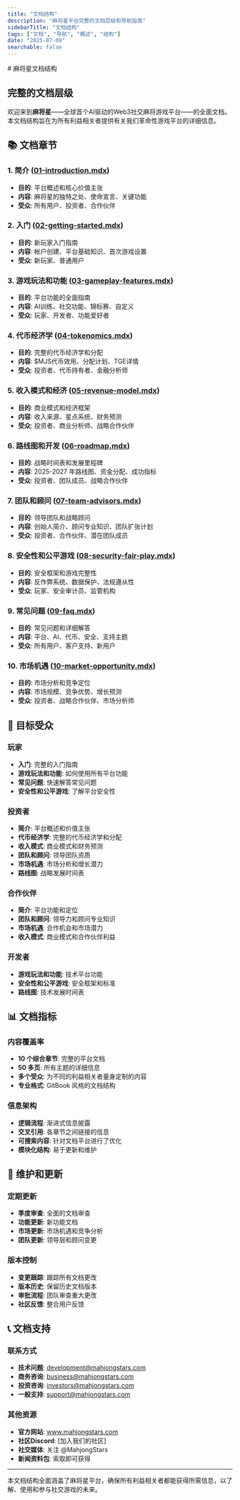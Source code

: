 ```yaml
---
title: "文档结构"
description: "麻将星平台完整的文档层级和导航指南"
sidebarTitle: "文档结构"
tags: ["文档", "导航", "概述", "结构"]
date: "2025-07-09"
searchable: false
---
```

<div data-pagefind-ignore>
# 麻将星文档结构

## 完整的文档层级

欢迎来到**麻将星**——全球首个AI驱动的Web3社交麻将游戏平台——的全面文档。本文档结构旨在为所有利益相关者提供有关我们革命性游戏平台的详细信息。

## 📚 文档章节

### 1. 简介 ([01-introduction.mdx](./01-introduction.mdx))
- **目的**: 平台概述和核心价值主张
- **内容**: 麻将星的独特之处、使命宣言、关键功能
- **受众**: 所有用户、投资者、合作伙伴

### 2. 入门 ([02-getting-started.mdx](./02-getting-started.mdx))
- **目的**: 新玩家入门指南
- **内容**: 帐户创建、平台基础知识、首次游戏设置
- **受众**: 新玩家、普通用户

### 3. 游戏玩法和功能 ([03-gameplay-features.mdx](./03-gameplay-features.mdx))
- **目的**: 平台功能的全面指南
- **内容**: AI训练、社交功能、锦标赛、自定义
- **受众**: 玩家、开发者、功能爱好者

### 4. 代币经济学 ([04-tokenomics.mdx](./04-tokenomics.mdx))
- **目的**: 完整的代币经济学和分配
- **内容**: $MJS代币效用、分配计划、TGE详情
- **受众**: 投资者、代币持有者、金融分析师

### 5. 收入模式和经济 ([05-revenue-model.mdx](./05-revenue-model.mdx))
- **目的**: 商业模式和经济框架
- **内容**: 收入来源、星点系统、财务预测
- **受众**: 投资者、商业分析师、战略合作伙伴

### 6. 路线图和开发 ([06-roadmap.mdx](./06-roadmap.mdx))
- **目的**: 战略时间表和发展里程碑
- **内容**: 2025-2027 年路线图、资金分配、成功指标
- **受众**: 投资者、团队成员、战略合作伙伴

### 7. 团队和顾问 ([07-team-advisors.mdx](./07-team-advisors.mdx))
- **目的**: 领导团队和战略顾问
- **内容**: 创始人简介、顾问专业知识、团队扩张计划
- **受众**: 投资者、合作伙伴、潜在团队成员

### 8. 安全性和公平游戏 ([08-security-fair-play.mdx](./08-security-fair-play.mdx))
- **目的**: 安全框架和游戏完整性
- **内容**: 反作弊系统、数据保护、法规遵从性
- **受众**: 玩家、安全审计员、监管机构

### 9. 常见问题 ([09-faq.mdx](./09-faq.mdx))
- **目的**: 常见问题和详细解答
- **内容**: 平台、AI、代币、安全、支持主题
- **受众**: 所有用户、客户支持、新用户

### 10. 市场机遇 ([10-market-opportunity.mdx](./10-market-opportunity.mdx))
- **目的**: 市场分析和竞争定位
- **内容**: 市场规模、竞争优势、增长预测
- **受众**: 投资者、战略合作伙伴、市场分析师

## 🎯 目标受众

### 玩家
- **入门**: 完整的入门指南
- **游戏玩法和功能**: 如何使用所有平台功能
- **常见问题**: 快速解答常见问题
- **安全性和公平游戏**: 了解平台安全性

### 投资者
- **简介**: 平台概述和价值主张
- **代币经济学**: 完整的代币经济学和分配
- **收入模式**: 商业模式和财务预测
- **团队和顾问**: 领导团队资质
- **市场机遇**: 市场分析和增长潜力
- **路线图**: 战略发展时间表

### 合作伙伴
- **简介**: 平台功能和定位
- **团队和顾问**: 领导力和顾问专业知识
- **市场机遇**: 合作机会和市场潜力
- **收入模式**: 商业模式和合作伙伴利益

### 开发者
- **游戏玩法和功能**: 技术平台功能
- **安全性和公平游戏**: 安全框架和标准
- **路线图**: 技术发展时间表

## 📊 文档指标

### 内容覆盖率
- **10 个综合章节**: 完整的平台文档
- **50 多页**: 所有主题的详细信息
- **多个受众**: 为不同的利益相关者量身定制的内容
- **专业格式**: GitBook 风格的文档结构

### 信息架构
- **逻辑流程**: 渐进式信息披露
- **交叉引用**: 各章节之间链接的信息
- **可搜索内容**: 针对文档平台进行了优化
- **模块化结构**: 易于更新和维护

## 🔄 维护和更新

### 定期更新
- **季度审查**: 全面的文档审查
- **功能更新**: 新功能文档
- **市场更新**: 市场机遇和竞争分析
- **团队更新**: 领导层和顾问变更

### 版本控制
- **变更跟踪**: 跟踪所有文档更改
- **版本历史**: 保留历史文档版本
- **审批流程**: 团队审查重大更改
- **社区反馈**: 整合用户反馈

## 📞 文档支持

### 联系方式
- **技术问题**: development@mahjongstars.com
- **商务咨询**: business@mahjongstars.com
- **投资咨询**: investors@mahjongstars.com
- **一般支持**: support@mahjongstars.com

### 其他资源
- **官方网站**: www.mahjongstars.com
- **社区Discord**: [加入我们的社区]
- **社交媒体**: 关注 @MahjongStars
- **新闻资料包**: 索取即可获得

---

本文档结构全面涵盖了麻将星平台，确保所有利益相关者都能获得所需信息，以了解、使用和参与社交游戏的未来。
</div>
